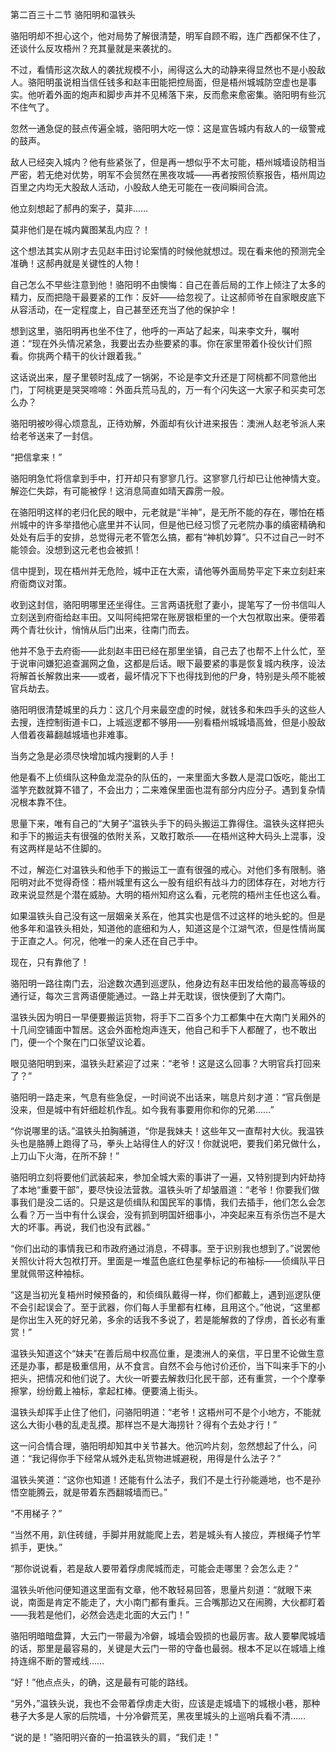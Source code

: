 

第二百三十二节 骆阳明和温铁头

骆阳明却不担心这个，他对局势了解很清楚，明军自顾不暇，连广西都保不住了，还谈什么反攻梧州？充其量就是来袭扰的。

不过，看情形这次敌人的袭扰规模不小，闹得这么大的动静来得显然也不是小股敌人。骆阳明虽说相当信任钱多和赵丰田能把控局面，但是梧州城城防空虚也是事实。他听着外面的炮声和脚步声并不见稀落下来，反而愈来愈密集。骆阳明有些沉不住气了。

忽然一通急促的鼓点传遍全城，骆阳明大吃一惊：这是宣告城内有敌人的一级警戒的鼓声。

敌人已经突入城内？他有些紧张了，但是再一想似乎不太可能，梧州城墙设防相当严密，若无绝对优势，明军不会贸然在黑夜攻城――再者按照侦察报告，梧州周边百里之内均无大股敌人活动，小股敌人绝无可能在一夜间瞬间合流。

他立刻想起了郝冉的案子，莫非……

莫非他们是在城内冀图某乱内应？！

这个想法其实从刚才去见赵丰田讨论案情的时候他就想过。现在看来他的预测完全准确！这郝冉就是关键性的人物！

自己怎么不早些注意到他！骆阳明不由懊悔：自己在善后局的工作上倾注了太多的精力，反而把隐干最要紧的工作：反奸――给忽视了。让这郝师爷在自家眼皮底下从容活动，在一定程度上，自己甚至还充当了他的保护伞！

想到这里，骆阳明再也坐不住了，他呼的一声站了起来，叫来李文升，嘱咐道：“现在外头情况紧急，我要出去办些要紧的事。你在家里带着仆役伙计们照看。你挑两个精干的伙计跟着我。”

这话说出来，屋子里顿时乱成了一锅粥，不论是李文升还是丁阿桃都不同意他出门，丁阿桃更是哭哭啼啼：外面兵荒马乱的，万一有个闪失这一大家子和买卖可怎么办？

骆阳明被吵得心烦意乱，正待劝解，外面却有伙计进来报告：澳洲人赵老爷派人来给老爷送来了一封信。

“把信拿来！”

骆阳明急忙将信拿到手中，打开却只有寥寥几行。这寥寥几行却已让他神情大变。解迩仁失踪，有可能被俘！这消息简直如晴天霹雳一般。

在骆阳明这样的老归化民的眼中，元老就是“半神”，是无所不能的存在，哪怕在梧州城中的许多举措他心底里并不认同，但是他已经习惯了元老院办事的缜密精确和处处有后手的安排，总觉得元老不管怎么搞，都有“神机妙算”。只不过自己一时不能领会。没想到这元老也会被抓！

信中提到，现在梧州并无危险，城中正在大索，请他等外面局势平定下来立刻赶来府衙商议对策。

收到这封信，骆阳明哪里还坐得住。三言两语抚慰了妻小，提笔写了一份书信叫人立刻送到府衙给赵丰田。又叫阿纯把常在账房银柜里的一个大包袱取出来。便带着两个青壮伙计，悄悄从后门出来，往南门而去。

他并不急于去府衙――此刻赵丰田已经在那里坐镇，自己去了也帮不上什么忙，至于说审问嫌犯追查漏网之鱼，这都是后话。眼下最要紧的事是恢复城内秩序，设法将解首长解救出来――或者，最坏情况下下也得找到他的尸身，特别是头颅不能被官兵劫去。

骆阳明很清楚城里的兵力：这几个月来最空虚的时候，就钱多和朱四手头的这些人去搜，连控制街道卡口，上城巡逻都不够用――别看梧州城城墙高耸，但是小股敌人借着夜幕翻越城墙也非难事。

当务之急是必须尽快增加城内搜剿的人手！

他是看不上侦缉队这种鱼龙混杂的队伍的，一来里面大多数人是混口饭吃，能出工滥竽充数就算不错了，不会出力；二来难保里面也混有部分内应分子。遇到复杂情况根本靠不住。

思量下来，唯有自己的“大舅子”温铁头手下的码头搬运工靠得住。温铁头这样把头和手下的搬运夫有很强的依附关系，又敢打敢杀――在梧州这种大码头上混事，没有这两样是站不住脚的。

不过，解迩仁对温铁头和他手下的搬运工一直有很强的戒心。对他们多有限制。骆阳明对此不觉得奇怪：梧州城里有这么一股有组织有战斗力的团体存在，对地方行政来说显然是个潜在威胁。大明的梧州知府这么看，元老院的梧州主任也这么看。

如果温铁头自己没有这一层姻亲关系在，他其实也是信不过这样的地头蛇的。但是他多年和温铁头相处，知道他的底细和为人，知道这是个江湖气浓，但是性情尚属于正直之人。何况，他唯一的亲人还在自己手中。

现在，只有靠他了！

骆阳明一路往南门去，沿途数次遇到巡逻队，他身边有赵丰田发给他的最高等级的通行证，每次三言两语便能通过。一路上并无耽误，很快便到了大南门。

温铁头因为明日一早便要搬运货物，将手下二百多个力工都集中在大南门关厢外的十几间空铺面中暂居。这会外面枪炮声连天，他自己和手下人都醒了，也不敢出门，便一个个聚在门口张望议论着。

眼见骆阳明到来，温铁头赶紧迎了过来：“老爷！这是这么回事？大明官兵打回来了？”

骆阳明一路走来，气息有些急促，一时间说不出话来，喘息片刻才道：“官兵倒是没来，但是城中有奸细趁机作乱。如今我有事要用你和你的兄弟……”

“你说哪里的话。”温铁头拍胸脯道，“你是我妹夫！这些年又一直帮衬大伙。我温铁头也是胳膊上跑得了马，拳头上站得住人的好汉！你就说吧，要我们弟兄做什么，上刀山下火海，在所不辞！”

骆阳明立刻将要他们武装起来，参加全城大索的事讲了一遍，又特别提到内奸劫持了本地“重要干部”，要尽快设法营救。温铁头听了却皱眉道：“老爷！你要我们做事我们是没二话的。只是这是侦缉队和国民军的事情，我们去插手，他们怎么会怎么看？万一当中有什么误会，没有抓到明国奸细事小，冲突起来互有杀伤岂不是大大的坏事。再说，我们也没有武器。”

“你们出动的事情我已和市政府通过消息，不碍事。至于识别我也想到了。”说罢他关照伙计将大包袱打开。里面是一堆蓝色底红色星拳标记的布袖标――侦缉队平日里就佩带这种袖标。

“这是当初光复梧州时候预备的，和侦缉队戴得一样，你们都戴上，遇到巡逻队便不会引起误会了。至于武器，你们每人手里都有杠棒，且用这个。”他说，“这里都是你出生入死的好兄弟，多余的话我不多说了，若是能解救的了俘虏，首长必有重赏！”

温铁头知道这个“妹夫”在善后局中权高位重，是澳洲人的亲信，平日里不论做生意还是办事，都是极重信用，从不食言。自然不会与他讨价还价，当下叫来手下的小把头，把情况和他们说了。大伙一听要去解救归化民干部，还有重赏，一个个摩拳擦掌，纷纷戴上袖标，拿起杠棒。便要涌上街头。

温铁头却挥手止住了他们，问骆阳明道：“老爷！这梧州可不是个小地方，不能就这么大街小巷的乱走乱摸。那样岂不是大海捞针？得有个去处才行！”

这一问合情合理，骆阳明却知其中关节甚大。他沉吟片刻，忽然想起了什么，问道：“我记得你手下经常从城外走私货物进城避税，用得是什么法子？”

温铁头笑道：“这你也知道！还能有什么法子，我们不是土行孙能遁地，也不是孙悟空能腾云，就是带着东西翻城墙而已。”

“不用梯子？”

“当然不用，趴住砖缝，手脚并用就能爬上去，若是城头有人接应，弄根绳子竹竿抓手，更快。”

“那你说说看，若是敌人要带着俘虏爬城而走，可能会走哪里？会怎么走？”

温铁头听他问便知道这里面有文章，他不敢轻易回答，思量片刻道：“就眼下来说，南面是肯定不能走了，大小南门都有重兵。三合嘴那边又在闹腾，大伙都盯着――我若是他们，必然会选走北面的大云门！”

骆阳明暗暗盘算，大云门一带最为冷僻，城墙会毁损的也最厉害。敌人要攀爬城墙的话，那里是最容易的，关键是大云门一带的守备也最弱。根本不足以在城墙上维持连绵不断的警戒线……

“好！”他点点头，的确，这是最有可能的路线。

“另外，”温铁头说，我也不会带着俘虏走大街，应该是走城墙下的城根小巷，那种巷子大多是人家的后院墙，十分冷僻荒芜，黑夜里城头的上巡哨兵看不清……

“说的是！”骆阳明兴奋的一拍温铁头的肩，“我们走！”

